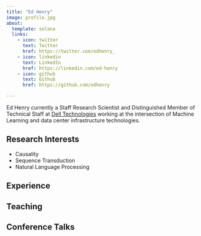 ```yaml
---
title: "Ed Henry"
image: profile.jpg
about:
  template: solana
  links:
    - icon: twitter
      text: Twitter
      href: https://twitter.com/edhenry_
    - icon: linkedin
      text: LinkedIn
      href: https://linkedin.com/ed-henry
    - icon: github
      text: Github
      href: https://github.com/edhenry

---
```


Ed Henry currently a Staff Research Scientist and Distinguished Member of Technical Staff at [Dell Technologies](https://www.dell.com) working at the intersection of Machine Learning and data center infrastructure technologies.

## Research Interests

- Causality
- Sequence Transduction
- Natural Language Processing

## Experience

## Teaching

## Conference Talks
